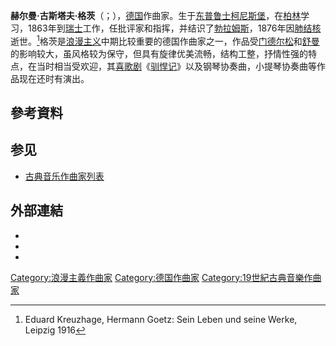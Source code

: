 {{noteTA
|T=zh-cn:赫尔曼·格茨; zh-tw:赫曼·哥茲;
|1=zh-cn:赫尔曼; zh-tw:赫曼;
|2=zh-cn:格茨; zh-tw:哥茲;
|3=zh-cn:勃拉姆斯; zh-hk:布拉姆斯; zh-tw:布拉姆斯;
|4=zh-cn:门德尔松; zh-tw:孟德爾頌;
}}
{{Infobox classical
| 中文名       = 格茨
| 画像         = Hermann goetz.jpg
| 附注         =      
| 原文名       = Hermann Gustav Goetz
| 国别         = 德国    
| 出生日期     = {{birth date|1840|12|7}}
| 出生地       = 柯尼斯堡
| 逝世日期     = {{death date and age|1876|12|3|1840|12|7}}
| 逝世地       = 苏黎世
| 所属时期     = 浪漫主义
| 所属乐派     =  
| 擅长作品类型 = 歌剧，管弦乐，室内乐
| 代表作       = 歌剧《驯悍记》，两首钢琴协奏曲，小提琴协奏曲，钢琴五重奏
| 师从         = 
| 学生         = 
| 官方网站     = 
}}

'''赫尔曼·古斯塔夫·格茨'''（{{lang-de|Hermann Gustav Goetz}}；{{bd|1840年|12月7日|1876年|12月3日}}），[[德国|德国]]作曲家。生于[[东普鲁士|东普鲁士]][[柯尼斯堡|柯尼斯堡]]，在[[柏林|柏林]]学习，1863年到[[瑞士|瑞士]]工作，任批评家和指挥，并结识了[[勃拉姆斯|勃拉姆斯]]，1876年因[[肺结核|肺结核]]逝世。<ref>Eduard Kreuzhage, Hermann Goetz: Sein Leben und seine Werke, Leipzig 1916</ref>格茨是[[浪漫主义音乐|浪漫主义]]中期比较重要的德国作曲家之一，作品受[[门德尔松|门德尔松]]和[[舒曼|舒曼]]的影响较大，虽风格较为保守，但具有旋律优美流畅，结构工整，抒情性强的特点，在当时相当受欢迎，其[[喜歌剧|喜歌剧]]《[[驯悍记|驯悍记]]》以及钢琴协奏曲，小提琴协奏曲等作品现在还时有演出。

== 參考資料 ==
<references/>

== 参见 ==
* [[古典音乐作曲家列表|古典音乐作曲家列表]]

== 外部連結 ==
{{Wikisource1911Enc|Goetz, Hermann|Hermann Goetz}}
* {{Internet Archive author |sname=Hermann Goetz}}
* {{IMSLP|id=Goetz, Hermann}}
* {{Cite NIE|wstitle=Götz, Hermann|year=1905 |short=x}}

{{Authority control}}

{{DEFAULTSORT:Goetz, Hermann}}
[[Category:浪漫主義作曲家|Category:浪漫主義作曲家]]
[[Category:德国作曲家|Category:德国作曲家]]
[[Category:19世紀古典音樂作曲家|Category:19世紀古典音樂作曲家]]